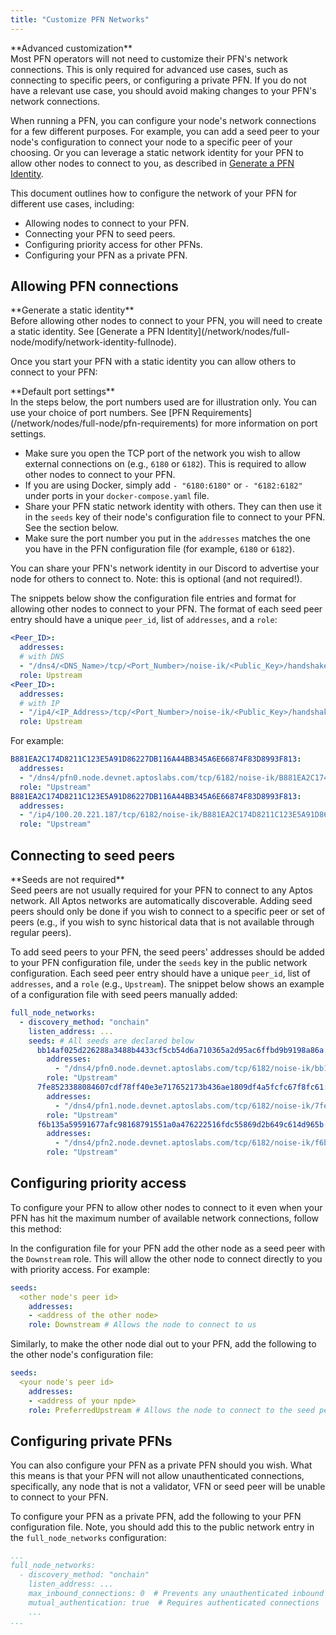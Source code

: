 ```yaml
---
title: "Customize PFN Networks"
---
```



<Aside type="caution">
  **Advanced customization**<br />
  Most PFN operators will not need to customize their PFN's network connections. This is only required
  for advanced use cases, such as connecting to specific peers, or configuring a private PFN. If you do
  not have a relevant use case, you should avoid making changes to your PFN's network connections.
</Aside>

When running a PFN, you can configure your node's network connections for a few different purposes.
For example, you can add a seed peer to your node's configuration to connect your node to a specific
peer of your choosing. Or you can leverage a static network identity for your PFN to allow other nodes
to connect to you, as described in [Generate a PFN Identity](/network/nodes/full-node/modify/network-identity-fullnode).

This document outlines how to configure the network of your PFN for different use cases, including:

- Allowing nodes to connect to your PFN.
- Connecting your PFN to seed peers.
- Configuring priority access for other PFNs.
- Configuring your PFN as a private PFN.

## Allowing PFN connections

<Aside type="note">
  **Generate a static identity**<br />
  Before allowing other nodes to connect to your PFN, you will need to create a static identity. See [Generate a PFN Identity](/network/nodes/full-node/modify/network-identity-fullnode).
</Aside>

Once you start your PFN with a static identity you can allow others to connect to your PFN:

<Aside type="note">
  **Default port settings**<br />
  In the steps below, the port numbers used are for illustration only. You can use your choice of port numbers.
  See [PFN Requirements](/network/nodes/full-node/pfn-requirements) for more information on port settings.
</Aside>

- Make sure you open the TCP port of the network you wish to allow external connections on (e.g., `6180` or `6182`).
  This is required to allow other nodes to connect to your PFN.
- If you are using Docker, simply add `- "6180:6180"` or `- "6182:6182"` under ports in your `docker-compose.yaml` file.
- Share your PFN static network identity with others. They can then use it in the `seeds` key of their node's
  configuration file to connect to your PFN. See the section below.
- Make sure the port number you put in the `addresses` matches the one you have in the PFN configuration file
  (for example, `6180` or `6182`).

<Aside type="note">
  You can share your PFN's network identity in our Discord to advertise your node for others to connect to. Note:
  this is optional (and not required!).
</Aside>

The snippets below show the configuration file entries and format for allowing other nodes to connect to your PFN.
The format of each seed peer entry should have a unique `peer_id`, list of `addresses`, and a `role`:

```yaml filename="docker-compose.yaml"
<Peer_ID>:
  addresses:
  # with DNS
  - "/dns4/<DNS_Name>/tcp/<Port_Number>/noise-ik/<Public_Key>/handshake/0"
  role: Upstream
<Peer_ID>:
  addresses:
  # with IP
  - "/ip4/<IP_Address>/tcp/<Port_Number>/noise-ik/<Public_Key>/handshake/0"
  role: Upstream
```

For example:

```yaml filename="docker-compose.yaml"
B881EA2C174D8211C123E5A91D86227DB116A44BB345A6E66874F83D8993F813:
  addresses:
  - "/dns4/pfn0.node.devnet.aptoslabs.com/tcp/6182/noise-ik/B881EA2C174D8211C123E5A91D86227DB116A44BB345A6E66874F83D8993F813/handshake/0"
  role: "Upstream"
B881EA2C174D8211C123E5A91D86227DB116A44BB345A6E66874F83D8993F813:
  addresses:
  - "/ip4/100.20.221.187/tcp/6182/noise-ik/B881EA2C174D8211C123E5A91D86227DB116A44BB345A6E66874F83D8993F813/handshake/0"
  role: "Upstream"
```

## Connecting to seed peers

<Aside type="caution">
  **Seeds are not required**<br />
  Seed peers are not usually required for your PFN to connect to any Aptos network. All Aptos networks are automatically
  discoverable. Adding seed peers should only be done if you wish to connect to a specific peer or set of peers (e.g.,
  if you wish to sync historical data that is not available through regular peers).
</Aside>

To add seed peers to your PFN, the seed peers' addresses should be added to your PFN configuration file, under
the `seeds` key in the public network configuration. Each seed peer entry should have a unique `peer_id`, list of
`addresses`, and a `role` (e.g., `Upstream`). The snippet below shows an example
of a configuration file with seed peers manually added:

```yaml
full_node_networks:
  - discovery_method: "onchain"
    listen_address: ...
    seeds: # All seeds are declared below
      bb14af025d226288a3488b4433cf5cb54d6a710365a2d95ac6ffbd9b9198a86a:
        addresses:
          - "/dns4/pfn0.node.devnet.aptoslabs.com/tcp/6182/noise-ik/bb14af025d226288a3488b4433cf5cb54d6a710365a2d95ac6ffbd9b9198a86a/handshake/0"
        role: "Upstream"
      7fe8523388084607cdf78ff40e3e717652173b436ae1809df4a5fcfc67f8fc61:
        addresses:
          - "/dns4/pfn1.node.devnet.aptoslabs.com/tcp/6182/noise-ik/7fe8523388084607cdf78ff40e3e717652173b436ae1809df4a5fcfc67f8fc61/handshake/0"
        role: "Upstream"
      f6b135a59591677afc98168791551a0a476222516fdc55869d2b649c614d965b:
        addresses:
          - "/dns4/pfn2.node.devnet.aptoslabs.com/tcp/6182/noise-ik/f6b135a59591677afc98168791551a0a476222516fdc55869d2b649c614d965b/handshake/0"
        role: "Upstream"
```

## Configuring priority access

To configure your PFN to allow other nodes to connect to it even when your PFN has hit the maximum number
of available network connections, follow this method:

In the configuration file for your PFN add the other node as a seed peer with the `Downstream` role.
This will allow the other node to connect directly to you with priority access. For example:

```yaml
seeds:
  <other node's peer id>
    addresses:
    - <address of the other node>
    role: Downstream # Allows the node to connect to us
```

Similarly, to make the other node dial out to your PFN, add the following to the other node's configuration file:

```yaml
seeds:
  <your node's peer id>
    addresses:
    - <address of your npde>
    role: PreferredUpstream # Allows the node to connect to the seed peer
```

## Configuring private PFNs

You can also configure your PFN as a private PFN should you wish. What this means is that your PFN will
not allow unauthenticated connections, specifically, any node that is not a validator, VFN or seed peer
will be unable to connect to your PFN.

To configure your PFN as a private PFN, add the following to your PFN configuration file. Note, you
should add this to the public network entry in the `full_node_networks` configuration:

```yaml
...
full_node_networks:
  - discovery_method: "onchain"
    listen_address: ...
    max_inbound_connections: 0  # Prevents any unauthenticated inbound connections
    mutual_authentication: true  # Requires authenticated connections
    ...
...
```
